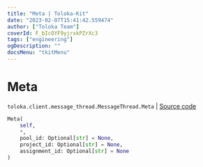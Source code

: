 ```yaml
---
title: "Meta | Toloka-Kit"
date: "2023-02-07T15:41:42.559474"
author: ["Toloka Team"]
coverId: F_bIcOYF9yjrxkPZrXc3
tags: ["engineering"]
ogDescription: ""
docsMenu: "tkitMenu"
---
```


# Meta
`toloka.client.message_thread.MessageThread.Meta` | [Source code](https://github.com/Toloka/toloka-kit/blob/v1.1.3/src/client/message_thread.py#L116)

```python
Meta(
    self,
    *,
    pool_id: Optional[str] = None,
    project_id: Optional[str] = None,
    assignment_id: Optional[str] = None
)
```